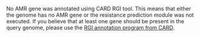 No AMR gene was annotated using CARD RGI tool. This means that either the genome has no AMR gene or the resistance prediction module was not executed. If you believe that at least one gene should be present in the query genome, please use the [RGI annotation program from CARD](https://card.mcmaster.ca/analyze/rgi).